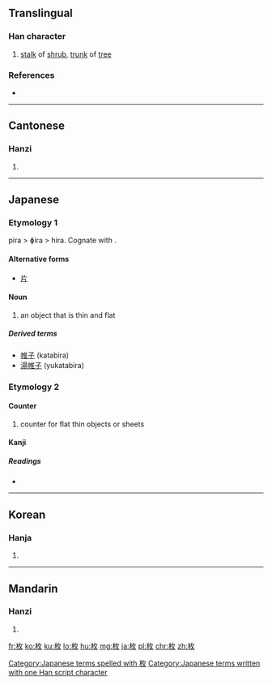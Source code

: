 ==Translingual==

===Han character===
{{Han char|rn=75|rad=木|as=04|sn=8|four=4894<sub>0</sub>|canj=木人大 (DOK)|ids=⿰[[木]][[攵]]}}

# [[stalk]] of [[shrub]], [[trunk]] of [[tree]]

===References===
* {{Han ref|kx=0516.080|dkj=14554|dj=0904.030|hdz=21171.010|uh=679A|ud=26522|bh=AA54|bd=43604}}

----

==Cantonese==

===Hanzi===
{{yue-hanzi|jyut=|y=mui4}}

# {{defn|lang=yue|sort=木04}}

----

==Japanese==

===Etymology 1===
pira > ɸira > hira. Cognate with {{term|平|hira|flat}}.

====Alternative forms====
* [[片]]

====Noun====
{{ja-noun|k|hira=ひら|rom=hira}}

# an object that is thin and flat

=====Derived terms=====
* [[帷子]] (katabira)
* [[湯帷子]] (yukatabira)

===Etymology 2===
{{rfe|lang=ja}}

====Counter====
{{ja-pos|まい|counter}}

# counter for flat thin objects or sheets

====Kanji====
{{ja-kanji|grade=6|rs=木04}}

=====Readings=====
* {{ja-readings|on=[[まい]] (mai), [[ばい]] (bai)|kun=[[ひら]] (hira)}}

[[Category:Japanese terms spelled with 枚]]
[[Category:Japanese terms written with one Han script character]]

----

==Korean==

===Hanja===
{{ko-hanja|hangeul=매|eumhun=|rv=mae|mr=mae|y=may}}

# {{defn|lang=ko|sort=木04}}

----

==Mandarin==

===Hanzi===
{{cmn-hanzi|pin=[[méi]] ([[mei2]])|wg=mei<sup>2</sup>}}

# {{defn|lang=cmn|sort=木04}}

[[fr:枚]]
[[ko:枚]]
[[ku:枚]]
[[lo:枚]]
[[hu:枚]]
[[mg:枚]]
[[ja:枚]]
[[pl:枚]]
[[chr:枚]]
[[zh:枚]]